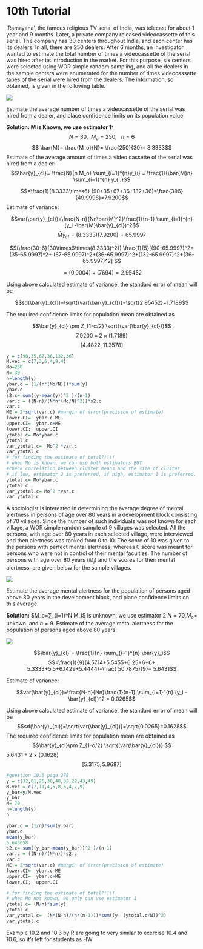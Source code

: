 
# 10th Tutorial 


::: {.exercise}
'Ramayana', the famous religious TV serial of India, was telecast for about
1 year and 9 months. Later, a private company released videocassette of this serial.
The company has 30 centers throughout India, and each center has its dealers. In
all, there are 250 dealers. After 6 months, an investigator wanted to estimate
the
total number of times a videocassette of the serial was hired after its
introduction in the market. For this purpose, six centers were selected using WOR
simple random sampling, and all the dealers in the sample centers were enumerated
for the number of times videocassette tapes of the serial were hired from the dealers.
The information, so obtained, is given in the following table.
:::


![](exc10.1.png)


Estimate the average number of times a videocassette of the serial was hired
from a dealer, and place confidence limits on its population value.

**Solution: M is Known, we use estimator 1:**
$$N=30,~~M_o=250 ,~~~ n=6$$
 $$ \bar{M}= \frac{M_o}{N}= \frac{250}{30}= 8.3333$$
Estimate of the average amount of times a video cassette of the serial was hired from a dealer:
$$\bar{y}_{cl}=  \frac{N}{n M_o} \sum_{i=1}^{n}y_{i} = \frac{1}{\bar{M}n}  \sum_{i=1}^{n} y_{i.}$$ 

$$=\frac{1}{8.3333\times6} (90+35+67+36+132+36)=\frac{396}{49.9998}=7.9200$$
Estimate of variance:

$$var(\bar{y}_{cl})=\frac{N-n}{Nn\bar{M}^2}\frac{1}{n-1} \sum_{i=1}^{n} (y_i -\bar{M}\bar{y}_{cl})^2$$
$$\bar{M}\bar{y}_{cl}=(8.3333)(7.9200) = 65.9997$$

$$(\frac{30-6}{30\times6\times(8.3333)^2}) \frac{1}{5}[(90-65.9997)^2+(35-65.9997)^2+
(67-65.9997)^2+(36-65.9997)^2+(132-65.9997)^2+(36-65.9997)^2]
$$

$$=(0.0004)\times(7694)= 2.95452$$


Using above calculated estimate of variance, the standard error of mean will be

$$sd(\bar{y}_{cl})=\sqrt{(var(\bar{y}_{cl})}=\sqrt{2.95452}=1.7189$$

The required confidence limits for population mean are obtained as


$$\bar{y}_{cl}  \pm Z_{1-α/2}  \sqrt{(var(\bar{y}_{cl})}$$
$$7.9200±2\times(1.7189)$$
$$[ 4.4822, 11.3578]$$

```r
y = c(90,35,67,36,132,36)
M.vec = c(7,3,6,4,9,4) 
Mo=250
N= 30
n=length(y)
ybar.c = (1/(n*(Mo/N)))*sum(y)
ybar.c
s2.c= sum((y-mean(y))^2 )/(n-1)
var.c = ((N-n)/(N*n*(Mo/N)^2))*s2.c
var.c
ME = 2*sqrt(var.c) #margin of error(precision of estimate)
lower.CI=  ybar.c-ME
upper.CI=  ybar.c+ME
lower.CI;  upper.CI
ytotal.c= Mo*ybar.c
ytotal.c
var_ytotal.c=  Mo^2 *var.c
var_ytotal.c
# for finding the estimate of total?!!!!
# when Mo is known, we can use both estimators BUT
#check correlation between cluster means and the size of cluster
# if low, estimator 2 is preferred, if high, estimator 1 is preferred.
ytotal.c= Mo*ybar.c
ytotal.c
var_ytotal.c= Mo^2 *var.c
var_ytotal.c
```

::: {.exercise}
A sociologist is interested in determining the average degree of mental alertness
in persons of age over 80 years in a development block consisting of 70 villages.
Since the number of such individuals was not known for each village, a WOR
simple random sample of 9 villages was selected. All the persons, with age over
80 years in each selected village, were interviewed and then alertness was ranked
from 0 to 10. The score of 10 was given to the persons with perfect mental alertness,
whereas 0 score was meant for persons who were not in control of their mental
faculties. The number of persons with age over 80 years ($M_j$) and the scores for
their mental alertness, are given below for the sample villages.

:::

![](exc10.2.png)

Estimate the average mental alertness for the population of persons aged above
80 years in the development block, and place confidence limits on this average.


**Solution:** $M_o=∑_{i=1}^N M_i$  is unknown, we use estimator 2
$N=70$,$M_o=$ unkown ,and $n=9$.
Estimate of the average metal alertness for the population of persons aged above 80 years:


![](exc10.3.png)


$$\bar{y}_{cl} = \frac{1}{n} \sum_{i=1}^{n} \bar{y}_i$$
$$=\frac{1}{9}(4.5714+5.5455+6.25+6+6+ 5.3333+5.5+6.1429+5.4444)=\frac{ 50.7875}{9}= 5.6431$$

 Estimate of variance:
 
 $$var(\bar{y}_{cl})=\frac{N-n}{Nn}\frac{1}{n-1} \sum_{i=1}^{n} (y_i -\bar{y}_{cl})^2 = 0.0265$$
 
Using above calculated estimate of variance, the standard error of mean will be
$$sd(\bar{y}_{cl})=\sqrt{var(\bar{y}_{cl})}=\sqrt{0.0265}=0.1628$$
The required confidence limits for population mean are obtained as
$$\bar{y}_{cl}\pm Z_{1-α/2}  \sqrt{(var(\bar{y}_{cl})} $$ 
$5.6431 \pm 2\times(0.1628)$
$$[ 5.3175, 5.9687]$$


```r
#question 10.6 page 278
y = c(32,61,25,30,48,32,22,43,49)
M.vec = c(7,11,4,5,8,6,4,7,9) 
y_bar=y/M.vec
y_bar
N= 70
n=length(y)
n

ybar.c = (1/n)*sum(y_bar)
ybar.c
mean(y_bar)
5.643058
s2.c= sum((y_bar-mean(y_bar))^2 )/(n-1)
var.c = ((N-n)/(N*n))*s2.c
var.c
ME = 2*sqrt(var.c) #margin of error(precision of estimate)
lower.CI=  ybar.c-ME
upper.CI=  ybar.c+ME
lower.CI;  upper.CI

# for finding the estimate of total?!!!!
# when Mo not known, we only can use estimator 1
ytotal.c= (N/n)*sum(y)
ytotal.c
var_ytotal.c=  (N*(N-n)/(n*(n-1)))*sum((y- (ytotal.c/N))^2)
var_ytotal.c

```

Example 10.2 and 10.3 by R are going to very similar to exercise 10.4 and 10.6, so it’s left for students as HW